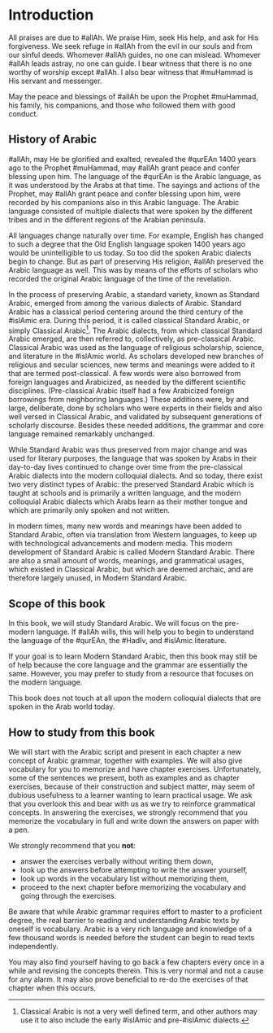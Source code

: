 # Introduction

All praises are due to [#allAh]{.trn2}. We praise Him, seek His help, and ask for His forgiveness. We seek refuge in [#allAh]{.trn2} from the evil in our souls and from our sinful deeds. Whomever [#allAh]{.trn2} guides, no one can mislead. Whomever [#allAh]{.trn2} leads astray, no one can guide. I bear witness that there is no one worthy of worship except [#allAh]{.trn2}. I also bear witness that [#muHammad]{.trn2} is His servant and messenger.

May the peace and blessings of [#allAh]{.trn2} be upon the Prophet [#muHammad]{.trn2}, his family, his companions, and those who followed them with good conduct.

## History of Arabic 

[#allAh]{.trn2}, may He be glorified and exalted, revealed the [#qurEAn]{.trn2} 1400 years ago to the Prophet [#muHammad]{.trn2}, may [#allAh]{.trn2} grant peace and confer blessing upon him. The language of the [#qurEAn]{.trn2} is the Arabic language, as it was understood by the Arabs at that time. The sayings and actions of the Prophet, may [#allAh]{.trn2} grant peace and confer blessing upon him, were recorded by his companions also in this Arabic language. The Arabic language consisted of multiple dialects that were spoken by the different tribes and in the different regions of the Arabian peninsula.

All languages change naturally over time. For example, English has changed to such a degree that the Old English language spoken 1400 years ago would be unintelligible to us today. So too did the spoken Arabic dialects begin to change. But as part of preserving His religion, [#allAh]{.trn2} preserved the Arabic language as well. This was by means of the efforts of scholars who recorded the original Arabic language of the time of the revelation.

In the process of preserving Arabic, a standard variety, known as Standard Arabic, emerged from among the various dialects of Arabic. Standard Arabic has a classical period centering around the third century of the [#islAm]{.trn2}ic era. During this period, it is called classical Standard Arabic, or simply Classical Arabic[^1]. The Arabic dialects, from which classical Standard Arabic emerged, are then referred to, collectively, as pre-classical Arabic. Classical Arabic was used as the language of religious scholarship, science, and literature in the [#islAm]{.trn2}ic world. As scholars developed new branches of religious and secular sciences, new terms and meanings were added to it that are termed post-classical. A few words were also borrowed from foreign languages and Arabicized, as needed by the different scientific disciplines. (Pre-classical Arabic itself had a few Arabicized foreign borrowings from neighboring languages.) These additions were, by and large, deliberate, done by scholars who were experts in their fields and also well versed in Classical Arabic, and validated by subsequent generations of scholarly discourse. Besides these needed additions, the grammar and core language remained remarkably unchanged.

[^1]: Classical Arabic is not a very well defined term, and other authors may use it to also include the early [#islAm]{.trn2}ic and pre-[#islAm]{.trn2}ic dialects.

<!--Ahmad Al-Jallad, Damascus Psalm Fragment, p. 69-->
While Standard Arabic was thus preserved from major change and was used for literary purposes, the language that was spoken by Arabs in their day-to-day lives continued to change over time from the pre-classical Arabic dialects into the modern colloquial dialects. And so today, there exist two very distinct types of Arabic: the preserved Standard Arabic which is taught at schools and is primarily a written language, and the modern colloquial Arabic dialects which Arabs learn as their mother tongue and which are primarily only spoken and not written.

In modern times, many new words and meanings have been added to Standard Arabic, often via translation from Western languages, to keep up with technological advancements and modern media. 
<!--However, it must be said that these additions have often been done by translators rather than scholars in the field, and have sometimes lacked the deliberation seen in the post-classical additions to Standard Arabic. -->
This modern development of Standard Arabic is called Modern Standard Arabic. 
There are also a small amount of words, meanings, and grammatical usages, which existed in Classical Arabic, but which are deemed archaic, and are therefore largely unused, in Modern Standard Arabic.

## Scope of this book

In this book, we will study Standard Arabic. We will focus on the pre-modern language. If [#allAh]{.trn2} wills, this will help you to begin to understand the language of the [#qurEAn]{.trn2}, the [#HadIv]{.trn2}, and [#islAm]{.trn2}ic literature.

If your goal is to learn Modern Standard Arabic, then this book may still be of help because the core language and the grammar are essentially the same. However, you may prefer to study from a resource that focuses on the modern language.

This book does not touch at all upon the modern colloquial dialects that are spoken in the Arab world today.

## How to study from this book

We will start with the Arabic script and present in each chapter a new concept of Arabic grammar, together with examples. We will also give vocabulary for you to memorize and have chapter exercises. Unfortunately, some of the sentences we present, both as examples and as chapter exercises, because of their construction and subject matter, may seem of dubious usefulness to a learner wanting to learn practical usage. We ask that you overlook this and bear with us as we try to reinforce grammatical concepts. In answering the exercises, we strongly recommend that you memorize the vocabulary in full and write down the answers on paper with a pen. 

We strongly recommend that you **not**:

+ answer the exercises verbally without writing them down,
+ look up the answers before attempting to write the answer yourself,
+ look up words in the vocabulary list without memorizing them,
+ proceed to the next chapter before memorizing the vocabulary and going through the exercises.

Be aware that while Arabic grammar requires effort to master to a proficient degree, the real barrier to reading and understanding Arabic texts by oneself is vocabulary. Arabic is a very rich language and knowledge of a few thousand words is needed before the student can begin to read texts independently.

You may also find yourself having to go back a few chapters every once in a while and revising the concepts therein. This is very normal and not a cause for any alarm. It may also prove beneficial to re-do the exercises of that chapter when this occurs.

